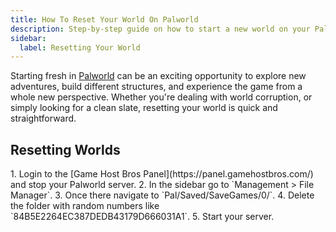 ```yaml
---
title: How To Reset Your World On Palworld
description: Step-by-step guide on how to start a new world on your Palworld dedicated server.
sidebar:
  label: Resetting Your World
---
```


Starting fresh in [Palworld](https://www.gamehostbros.com/palworld-server-hosting/) can be an exciting opportunity to explore new adventures, build different structures, and experience the game from a whole new perspective. Whether you're dealing with world corruption, or simply looking for a clean slate, resetting your world is quick and straightforward.

## Resetting Worlds

<Steps>
1. Login to the [Game Host Bros Panel](https://panel.gamehostbros.com/) and stop your Palworld server.
2. In the sidebar go to `Management > File Manager`.
3. Once there navigate to `Pal/Saved/SaveGames/0/`.
4. Delete the folder with random numbers like `84B5E2264EC387DEDB43179D666031A1`.
5. Start your server.
</Steps>